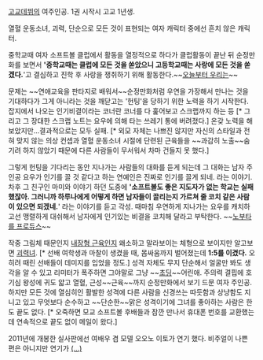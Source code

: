 [[고교데뷔]]의 여주인공.
1권 시작시 고교 1년생.

열혈 운동소녀, 괴력, 단순으로 모든 것이 표현되는 여자 캐릭터 중에선 흔치 않은 캐릭터.

중학교때 여자 소프트볼 클럽에서 활동을 열정적으로 하다가 클럽활동이 끝난 뒤 순정만화를 보면서 ''''중학교때는 클럽에 모든 것을 쏟았으니 고등학교때는 사랑에 모든 것을 쏟겠다.''''고 결심하고 진학 후 사랑을 쟁취하기 위해 활동한다.~~[[오늘부터 우리는]]~~

문제는 ~~연애교육을 판타지로 배워서~~순정만화처럼 우연을 가장해서 만나는 것을 기대하다가 그게 아니라는 것을 깨닫고는 '헌팅'을 당하기 위한 노력을 하기 시작한다. 잡지에서 나오는 인기비결이라는 코너란 코너를 다 훑어보고 스크랩까지 하는 등 [* 그리고 그 장대한 스크랩 노트는 요우에 의해 타는 쓰레기 통에 버려졌다.] 온갖 노력을 해 보았지만...결과적으로는 모두 실패. [* 외모 자체는 나쁘진 않지만 자신의 스타일과 전혀 맞지 않는 의상 컨셉과 열혈 운동소녀 시절에 단련된 근육들을 ~~과감히 노출~~숨기려 하지 않았기 때문에 다른 사람들이 무서워서 차마 건들지 못 했다.]

그렇게 헌팅을 기다리는 동안 지나가는 사람들의 대화를 듣게 되는데 그 대화는 남자 주인공 요우가 인기를 끌 것 같다고 하는 연예인은 진짜로 인기를 끌게 되네. 라는 이야기.
차후 그 친구인 마미와 이야기 하던 도중에 ''''소프트볼도 좋은 지도자가 없는 학교는 실패했잖아. 그러니까 하루나에게 어떻게 하면 남자들이 끌리는지 가르쳐 줄 코치 같은 사람이 있으면 되겠네.'''' 라는 이야기를 듣고 각성. 때마침 우연하게 지나가는 요우를 캐치하고선 맹렬하게 대쉬해서 남자에게 인기있는 비결을 코치해 달라고 부탁한다. ~~[[노부타를 프로듀스]]~~

작중 그림체 때문인지 [[내장형 근육]]인지 왜소하고 말라보이는 체형으로 보이지만 알고보면 [[괴력녀]]. [* 선배 여학생과 마찰이 생겼을 때, 몸싸움까지 벌어졌는데 '''1:5를 이겼다.''' 오히려 때린 선배들이 데미지를 입었을 정도.]
성격 자체도 무지 단순해서 얼굴만 봐도 생각을 알 수 있고 리미터가 폭주하면 그야말로 그냥 ~~[[초딩]]~~어린애. 주의력 결핍에 호기심 왕성에 귀도 얇고 열혈, 근성~~근육~~까지 순정만화에서 보기 드문 여자 주인공.
하지만 모든 것에 열심히인 활발한 성격에 다른 사람을 신경쓰는 따듯함과 상냥함도 지니고 있고 무엇보다 순수하고 ~~단순한~~맑은 성격이기에 그녀를 좋아하는 사람은 한도 끝도 없다. [* 오죽하면 모교 소프트볼 후배들과 잠깐 만나서 휴대폰 번호를 교환했는데 연속적으로 끝도 없이 메일이 왔다.]

2011년에 개봉한 실사판에선 여배우 겸 모델 오오노 이토가 연기 했다. 비주얼이 나쁜 편은 아니지만 연기가 [[발연기|(...)]]
